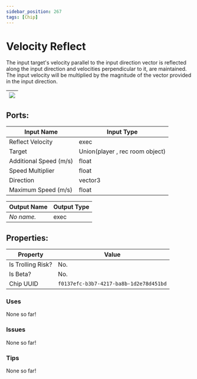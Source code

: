 ```yaml
---
sidebar_position: 267
tags: [Chip]
---
```


# Velocity Reflect


The input target's velocity parallel to the input direction vector is reflected along the input direction and velocities perpendicular to it, are maintained. The input velocity will be multiplied by the magnitude of the vector provided in the input direction.

| ![](https://images-ext-2.discordapp.net/external/MPmIaQzlEPmgGWlgi-WxBBXt0Bjv_zWPkg1y1f_sy3s/https/www.recroomcircuits.com/image/circuit/absolute-value?width=206&height=108) |
|-----|

## Ports:

| Input Name | Input Type |
|-----------|-----------|
| Reflect Velocity | exec |
| Target | Union(player , rec room object) |
| Additional Speed (m/s) | float |
| Speed Multiplier | float |
| Direction | vector3 |
| Maximum Speed (m/s) | float |

| Output Name | Output Type |
|-----------|-----------|
| *No name.* | exec |

## Properties:

| Property  | Value |
|-------------------|-----------|
| Is Trolling Risk? | No. |
| Is Beta? | No. |
| Chip UUID | `f0137efc-b3b7-4217-ba8b-1d2e78d451bd` |

### Uses
None so far!

### Issues
None so far!

### Tips
None so far!
